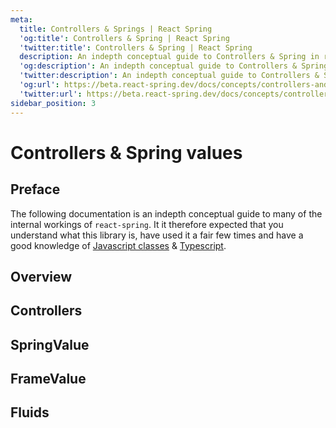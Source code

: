 ```yaml
---
meta:
  title: Controllers & Springs | React Spring
  'og:title': Controllers & Spring | React Spring
  'twitter:title': Controllers & Spring | React Spring
  description: An indepth conceptual guide to Controllers & Spring in react-spring.
  'og:description': An indepth conceptual guide to Controllers & Spring in react-spring.
  'twitter:description': An indepth conceptual guide to Controllers & Spring in react-spring.
  'og:url': https://beta.react-spring.dev/docs/concepts/controllers-and-springs
  'twitter:url': https://beta.react-spring.dev/docs/concepts/controllers-and-springs
sidebar_position: 3
---
```


# Controllers & Spring values

## Preface

The following documentation is an indepth conceptual guide to many of the internal workings of `react-spring`.
It it therefore expected that you understand what this library is, have used it a fair few times and have
a good knowledge of [Javascript classes](https://developer.mozilla.org/en-US/docs/Web/JavaScript/Reference/Classes) & [Typescript](https://www.typescriptlang.org/).

## Overview

## Controllers

## SpringValue

## FrameValue

## Fluids
